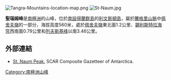 {{no footnotes|time=2013-10-27T09:20:27+00:00}}
[[Image:Tangra-Mountains-location-map.png|thumb]]
[[Image:St-Naum.jpg|thumb]]

{{coord|62|41|37.8|S|60|06|19|W|display=title}}

'''聖瑙姆峰'''是[[南極洲|南極洲]]的山峰，位於[[南設得蘭群島|南設得蘭群島]]的[[利文斯頓島|利文斯頓島]]，屬於[[騰格里山脈|騰格里山脈]]中[[佩舍夫嶺|佩舍夫嶺]]的一部分，海拔高度560米，處於[[佩舍夫嶺|佩舍夫嶺]]東北面1.2公里、[[錫利斯特拉海穹|錫利斯特拉海穹]]西南面0.79公里和[[列夫斯基峰|列夫斯基峰]]以南3.46公里。

==外部連結==
* [http://data.aad.gov.au/aadc/gaz/scar/display_name.cfm?gaz_id=134657 St. Naum Peak.] {{Wayback|url=http://data.aad.gov.au/aadc/gaz/scar/display_name.cfm?gaz_id=134657 |date=20120616063047 }} SCAR Composite Gazetteer of Antarctica.

{{Antarctica-geo-stub}}
[[Category:南極洲山峰|Category:南極洲山峰]]